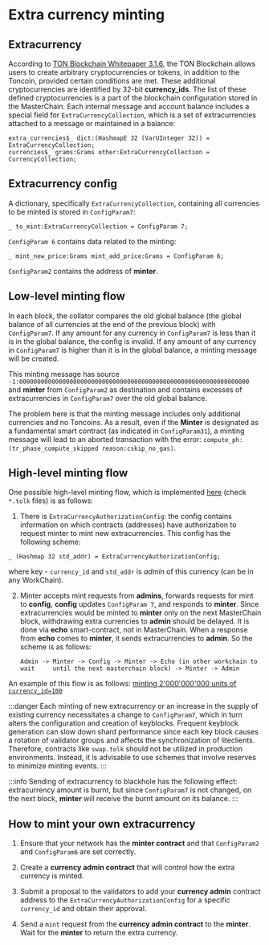 
# Extra currency minting

## Extracurrency

According to [TON Blockchain Whitepaper 3.1.6](https://ton-blockchain.github.io/docs/tblkch.pdf#page=55), the TON Blockchain allows users to create arbitrary cryptocurrencies or tokens, in addition to the Toncoin, provided certain conditions are met. These additional cryptocurrencies are identified by 32-bit **currency_ids**. The list of these defined cryptocurrencies is a part of the blockchain configuration stored in the MasterChain. Each internal message and account balance includes a special field for `ExtraCurrencyCollection`, which is a set of extracurrencies attached to a message or maintained in a balance:

```tlb
extra_currencies$_ dict:(HashmapE 32 (VarUInteger 32)) = ExtraCurrencyCollection;
currencies$_ grams:Grams other:ExtraCurrencyCollection = CurrencyCollection;
```

## Extracurrency config

A dictionary, specifically `ExtraCurrencyCollection`, containing all currencies to be minted is stored in `ConfigParam7`:

```tlb
_ to_mint:ExtraCurrencyCollection = ConfigParam 7;
```

`ConfigParam 6` contains data related to the minting:

```tlb
_ mint_new_price:Grams mint_add_price:Grams = ConfigParam 6;
```

`ConfigParam2` contains the address of  **minter**.

## Low-level minting flow

In each block, the collator compares the old global balance (the global balance of all currencies at the end of the previous block) with `ConfigParam7`. If any amount for any currency in `ConfigParam7` is less than it is in the global balance, the config is invalid. If any amount of any currency in `ConfigParam7` is higher than it is in the global balance, a minting message will be created.

This minting message has source `-1:0000000000000000000000000000000000000000000000000000000000000000` and **minter** from `ConfigParam2` as destination and contains excesses of extracurrencies in `ConfigParam7` over the old global balance.

The problem here is that the minting message includes only additional currencies and no Toncoins.  As a result, even if the **Minter** is designated as a fundamental smart contract (as indicated in `ConfigParam31`), a minting message will lead to an aborted transaction with the error: `compute_ph:(tr_phase_compute_skipped reason:cskip_no_gas)`.

## High-level minting flow

One possible high-level minting flow, which is implemented [here](https://github.com/ton-blockchain/governance-contract/tree/50ed2ecacc9e3cff4c77cbcc69aa07b39f5c46a2) (check `*.tolk` files) is as follows:

1. There is `ExtraCurrencyAuthorizationConfig`: the config contains information on which contracts (addresses) have authorization to request minter to mint new extracurrencies. This config has the following scheme:

```tlb
_ (Hashmap 32 std_addr) = ExtraCurrencyAuthorizationConfig;
```

where key - `currency_id` and `std_addr` is *admin* of this currency (can be in any WorkChain).

2. Minter accepts mint requests from **admins**, forwards requests for mint to **config**, **config** updates `ConfigParam 7`, and responds to **minter**. Since extracurrencies would be minted to **minter** only on the next MasterChain block, withdrawing extra currencies to **admin** should be delayed. It is done via **echo** smart-contract, not in MasterChain. When a response from **echo** comes to **minter**, it sends extracurrencies to **admin**. So the scheme is as follows:

   `Admin -> Minter -> Config -> Minter -> Echo (in other workchain to wait 	until the next masterchain block) -> Minter -> Admin`

An example of this flow is as follows: [minting 2'000'000'000 units of `currency_id=100`](https://testnet.tonviewer.com/transaction/20fe328c04b4896acecb6e96aaebfe6fef90dcc1441e27049302f29770904ef0)

:::danger
Each minting of new extracurrency or an increase in the supply of existing currency necessitates a change to `ConfigParam7`, which in turn alters the configuration and creation of keyblocks. Frequent keyblock generation can slow down shard performance since each key block causes a rotation of validator groups and affects the synchronization of liteclients. Therefore, contracts like `swap.tolk` should not be utilized in production environments. Instead, it is advisable to use schemes that involve reserves to minimize minting events.
:::

:::info
Sending of extracurrency to blackhole has the following effect: extracurrency amount is burnt, but since `ConfigParam7` is not changed, on the next block, **minter** will receive the burnt amount on its balance.
:::

## How to mint your own extracurrency

1. Ensure that your network has the **minter contract** and that `ConfigParam2` and `ConfigParam6` are set correctly.

2. Create a **currency admin contract** that will control how the extra currency is minted.

3. Submit a proposal to the validators to add your **currency admin** contract address to the `ExtraCurrencyAuthorizationConfig` for a specific `currency_id` and obtain their approval.

4. Send a `mint` request from the **currency admin contract** to the **minter**. Wait for the **minter** to return the extra currency.

<Feedback />
